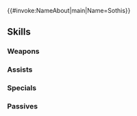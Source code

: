 {{#invoke:NameAbout|main|Name=Sothis}}{{HeroPage Tabs}}
{{Hero Infobox
|Name=Sothis
|Title=Girl on the Throne
|GrowthModifier=Gen 3, Trainee
|WeaponType=Red Breath
|Origin=Fire Emblem: Three Houses
|Gender=Female
|MythicEffect=Dark
|MythicEffect2=None
|BoostHP=5
|BoostRes=5
|MoveType=Infantry
|actorJP=黒沢ともよ
|actorEN=Cassandra Lee Morris
|artist=まいぽんぽん
|additionDate=July 30, 2019
|releaseDate=July 31, 2019
|TagID=神階ソティス
|InternalID=405
|Properties=mythic
|cv1=12
|cv2=100300
|description=Mysterious girl that sits upon a throne within dreams. Full of emotion, her attitude changes by the moment. Appears in Fire Emblem: Three Houses.
}}
{{Stats Page
|Lv1HP=17|Lv1ATK=6|Lv1SPD=9|Lv1DEF=6|Lv1RES=3
|GRHP=55|GRATK=65|GRSPD=70|GRDEF=60|GRRES=55
}}
==Skills==
===Weapons===
{{Weapons Table
|weapon1=Fire Breath
|weapon1Default=1
|weapon1Unlock=1
|weapon2=Fire Breath+
|weapon2Default=3
|weapon2Unlock=2
|weapon3=Flametongue
|weapon3Default=4
|weapon3Unlock=3
|weapon4=Sublime Surge
|weapon4Default=5
|weapon4Unlock=5
}}
===Assists===
{{Assists Table}}
===Specials===
{{Specials Table
|special1=Daylight
|special1Default=4
|special1Unlock=3
|special2=Noontime
|special2Unlock=4
|special3=Sirius
|special3Unlock=5
|special4=Sirius+
|special4Unlock=5
}}
===Passives===
{{Passives Table
|passiveA1=Atk/Spd Solo 1
|passiveA2=Atk/Spd Solo 2
|passiveA3=Atk/Spd Solo 3
|passiveA1Unlock=1
|passiveA2Unlock=2
|passiveA3Unlock=4
|passiveB1=Wrath 1
|passiveB2=Wrath 2
|passiveB3=Wrath 3
|passiveB4=Null C-Disrupt 1
|passiveB5=Null C-Disrupt 2
|passiveB6=Null C-Disrupt 3
|passiveB1Unlock=3
|passiveB2Unlock=4
|passiveB3Unlock=5
|passiveB4Unlock=3
|passiveB5Unlock=4
|passiveB6Unlock=5
|passiveC1=Time's Pulse 1
|passiveC2=Time's Pulse 2
|passiveC3=Time's Pulse 3
|passiveC1Unlock=3
|passiveC2Unlock=4
|passiveC3Unlock=5
}}
{{Heroes Navbox}}